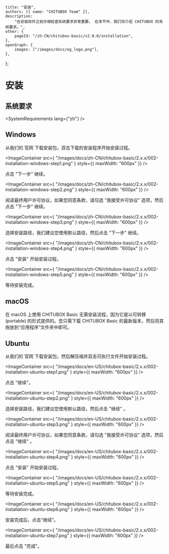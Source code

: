
	title: "安装",
	authors: [{ name: "CHITUBOX Team" }],
	description:
		"在安装软件之前仔细检查系统要求非常重要。 在本节中，我们将介绍 CHITUBOX 的系统要求。",
	other: {
		pageId: "/zh-CN/chitubox-basic/v2.0.0/installation",
	},
	openGraph: {
		images: ["/images/docs/og_logo.png"],
	},
};

# 安装

## 系统要求

<SystemRequirements lang={"zh"} />

## Windows

从我们的 <SpanA href="https://www.chitubox.com/zh-Hans/download/chitubox-free">官网</SpanA> 下载安装包，双击下载的安装程序开始安装过程。

<ImageContainer
	src={
		"/images/docs/zh-CN/chitubox-basic/2.x.x/002-installation-windows-step1.png"
	}
	style={{ maxWidth: "600px" }}
/>

点击 "下一步" 继续。

<ImageContainer
	src={
		"/images/docs/zh-CN/chitubox-basic/2.x.x/002-installation-windows-step2.png"
	}
	style={{ maxWidth: "600px" }}
/>

阅读最终用户许可协议，如果您同意条款，请勾选 "我接受许可协议" 选项，然后点击 "下一步" 继续。

<ImageContainer
	src={
		"/images/docs/zh-CN/chitubox-basic/2.x.x/002-installation-windows-step3.png"
	}
	style={{ maxWidth: "600px" }}
/>

选择安装路径，我们建议您使用默认路径，然后点击 "下一步" 继续。

<ImageContainer
	src={
		"/images/docs/zh-CN/chitubox-basic/2.x.x/002-installation-windows-step4.png"
	}
	style={{ maxWidth: "600px" }}
/>

点击 "安装" 开始安装过程。

<ImageContainer
	src={
		"/images/docs/zh-CN/chitubox-basic/2.x.x/002-installation-windows-step5.png"
	}
	style={{ maxWidth: "600px" }}
/>

等待安装完成。

## macOS

在 macOS 上使用 CHITUBOX Basic 无需安装流程，因为它是以可转移 (portable) 的形式提供的。您只需下载 CHITUBOX Basic 的最新版本，然后将其拖放到“应用程序”文件夹中即可。

## Ubuntu

从我们的 <SpanA href="https://www.chitubox.com/zh-Hans/download/chitubox-free">官网</SpanA> 下载安装包，然后解压缩并双击可执行文件开始安装过程。

<ImageContainer
	src={
		"/images/docs/en-US/chitubox-basic/2.x.x/002-installation-ubuntu-step1.png"
	}
	style={{ maxWidth: "600px" }}
/>

点击 "继续"。

<ImageContainer
	src={
		"/images/docs/en-US/chitubox-basic/2.x.x/002-installation-ubuntu-step2.png"
	}
	style={{ maxWidth: "600px" }}
/>

选择安装路径，我们建议您使用默认路径，然后点击 "继续" 。

<ImageContainer
	src={
		"/images/docs/en-US/chitubox-basic/2.x.x/002-installation-ubuntu-step3.png"
	}
	style={{ maxWidth: "600px" }}
/>

阅读最终用户许可协议，如果您同意条款，请勾选 "我接受许可协议" 选项，然后点击 "继续" 。

<ImageContainer
	src={
		"/images/docs/en-US/chitubox-basic/2.x.x/002-installation-ubuntu-step4.png"
	}
	style={{ maxWidth: "600px" }}
/>

点击 "安装" 开始安装过程。

<ImageContainer
	src={
		"/images/docs/en-US/chitubox-basic/2.x.x/002-installation-ubuntu-step5.png"
	}
	style={{ maxWidth: "600px" }}
/>

等待安装完成。

<ImageContainer
	src={
		"/images/docs/en-US/chitubox-basic/2.x.x/002-installation-ubuntu-step6.png"
	}
	style={{ maxWidth: "600px" }}
/>

安装完成后，点击“继续”。

<ImageContainer
	src={
		"/images/docs/en-US/chitubox-basic/2.x.x/002-installation-ubuntu-step7.png"
	}
	style={{ maxWidth: "600px" }}
/>

最后点击 "完成"。
